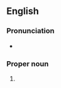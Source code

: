 ==English==

===Pronunciation===
* {{audio|en-au-RACV.ogg|Audio (AU)|lang=en}}

===Proper noun===
{{en-proper noun}}

# {{lb|en|AU}} {{initialism of|[[royal|Royal]] [[automobile|Automobile]] [[club|Club]] of [[Victoria]]|lang=en}}